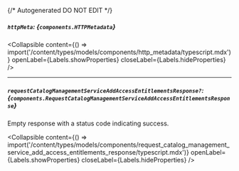 {/* Autogenerated DO NOT EDIT  */}

##### `httpMeta`: *{`components.HTTPMetadata`}*

<Collapsible content={() => import('/content/types/models/components/http_metadata/typescript.mdx')} openLabel={Labels.showProperties} closeLabel={Labels.hideProperties} />


---
##### `requestCatalogManagementServiceAddAccessEntitlementsResponse?`: *{`components.RequestCatalogManagementServiceAddAccessEntitlementsResponse`}*
Empty response with a status code indicating success.

<Collapsible content={() => import('/content/types/models/components/request_catalog_management_service_add_access_entitlements_response/typescript.mdx')} openLabel={Labels.showProperties} closeLabel={Labels.hideProperties} />



